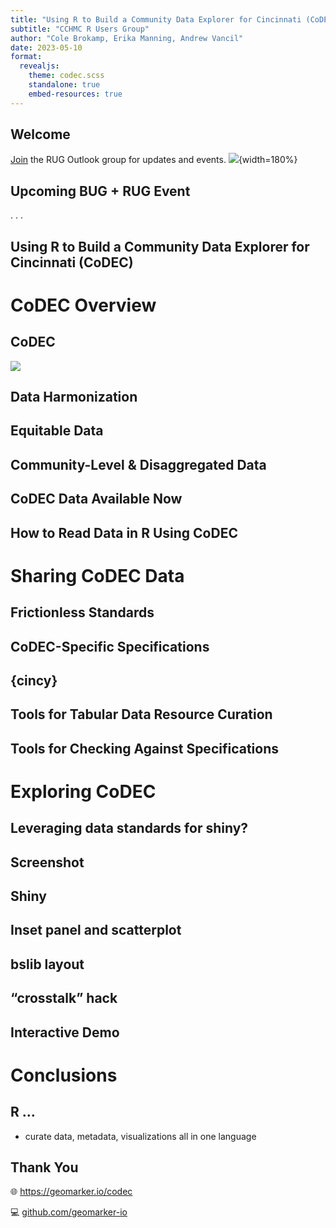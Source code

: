 ```yaml
---
title: "Using R to Build a Community Data Explorer for Cincinnati (CoDEC)"
subtitle: "CCHMC R Users Group"
author: "Cole Brokamp, Erika Manning, Andrew Vancil"
date: 2023-05-10
format: 
  revealjs:
    theme: codec.scss
    standalone: true
    embed-resources: true
---
```


## Welcome

[Join](https://outlook.office365.com/owa/r@cchmc.onmicrosoft.com/groupsubscription.ashx?action=join) the RUG Outlook group for updates and events.
![](figs/join_rug.png){fig-align="center"}{width=180%}

## Upcoming BUG + RUG Event

. . .

## Using R to Build a Community Data Explorer for Cincinnati (CoDEC)

# CoDEC Overview

## CoDEC

![](https://geomarker.io/codec/reference/figures/codec_overview.svg)

## Data Harmonization

## Equitable Data

## Community-Level & Disaggregated Data

## CoDEC Data Available Now

## How to Read Data in R Using CoDEC

# Sharing CoDEC Data

## Frictionless Standards

## CoDEC-Specific Specifications

## {cincy}

## Tools for Tabular Data Resource Curation

## Tools for Checking Against Specifications

# Exploring CoDEC

## Leveraging data standards for shiny?

## Screenshot

## Shiny

## Inset panel and scatterplot

## bslib layout

## "crosstalk" hack

## Interactive Demo

# Conclusions

## R ...

- curate data, metadata, visualizations all in one language


## Thank You

🌐 [https://geomarker.io/codec](https://geomarker.io/codec)

‍💻️ [github.com/geomarker-io](https://github.com/geomarker-io)
